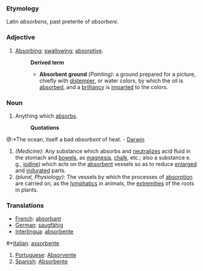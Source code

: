 ===Etymology===
Latin ''absorbens'', past preterite of ''absorbere''.
===Adjective===
#[[Absorbing]]; [[swallowing]]; [[absorptive]].
#:'''Derived term'''
#:*'''Absorbent ground''' ''(Painting):'' a ground prepared for a picture, chiefly with [[distemper]], or water colors, by which the oil is [[absorbed]], and a [[brilliancy]] is [[imparted]] to the colors.
===Noun===
#Anything which [[absorbs]].
#:'''Quotations'''
@:*The ocean, itself a bad ''absorbent'' of heat. - [[Darwin]]
#''(Medicine):'' Any substance which absorbs and [[neutralizes]] acid fluid in the stomach and [[bowels]], as [[magnesia]], [[chalk]], etc.; also a substance e. g., [[iodine]]) which acts on the [[absorbent]] vessels so as to reduce [[enlarged]] and [[indurated]] parts.
#''(plural, Physiology):'' The vessels by which the processes of [[absorption]] are carried on, as the [[lymphatics]] in animals, the [[extremities]] of the roots in plants.
===Translations===
*[[French]]: [[absorbant]]
*[[German]]: [[saugfähig]]
*[[Interlingua]]: [[absorbente]]
#*[[Italian]]: [[assorbente]]
#[[Portuguese]]: [[Absorvente]]
#[[Spanish]]: [[Absorbente]]